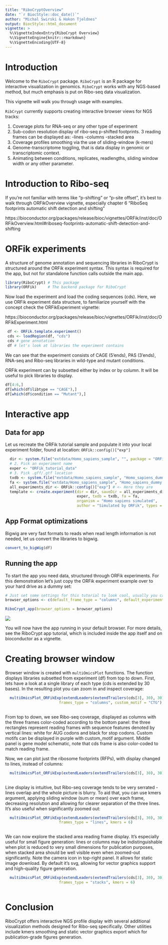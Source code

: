 ```yaml
---
title: "RiboCryptOverview"
date: "`r BiocStyle::doc_date()`"
author: "Michal Swirski & Hakon Tjeldnes"
output: BiocStyle::html_document
vignette: >
  %\VignetteIndexEntry{RiboCrypt Overview}
  %\VignetteEngine{knitr::rmarkdown}
  %\VignetteEncoding{UTF-8} 
---
```


# Introduction

Welcome to the `RiboCrypt` package. 
`RiboCrypt` is an R package for interactive visualization in genomics. `RiboCrypt` works with any NGS-based method, but much emphasis is put on Ribo-seq data visualization. 

This vignette will walk you through usage with examples. 

`RibCrypt` currently supports creating interactive browser views for NGS tracks:

1. Coverage plots for RNA-seq or any other type of experiment
2. Sub-codon resolution display of ribo-seq p-shifted footprints. 3 reading frames can be displayed as:
  -lines
  -columns
  -stacked area
3. Coverage profiles smoothing via the use of sliding-window (k-mers)
4. Genome-transcriptome toggling, that is data display in genomic or transcriptomic context.
5. Animating between conditions, replicates, readlengths, sliding window width or any other parameter.

# Introduction to Ribo-seq

If you're not familiar with terms like "p-shifting" or "p-site offset", it's best to walk through ORFikOverview vignette, especially chapter 6 "RiboSeq footprints automatic shift detection and shifting"

https://bioconductor.org/packages/release/bioc/vignettes/ORFik/inst/doc/ORFikOverview.html#riboseq-footprints-automatic-shift-detection-and-shifting




# ORFik experiments

A structure of genome annotation and sequencing libraries in RiboCrypt is structured around the
ORFik experiment syntax. This syntax is required for the app, but not for standalone function calls outside the main app.

```r
library(RiboCrypt) # This package
library(ORFik)     # The backend package for RiboCrypt
```

Now load the experiment and load the coding sequences (cds). Here, we use ORFik experiment data structure, to familiarize yourself with the concept check the ORFikExperiment vignette:

https://bioconductor.org/packages/release/bioc/vignettes/ORFik/inst/doc/ORFikExperiment.html

```r
 df <- ORFik.template.experiment()
 cds <- loadRegion(df, "cds")
 cds # gene annotation
 df # let's look at libraries the experiment contains

```
We can see that the experiment consists of CAGE (5'ends), PAS (3'ends), RNA-seq and Ribo-seq libraries in wild-type and mutant conditions.

ORFik experiment can by subsetted either by index or by column. It will be useful to pick libraries to display.
```r
df[4:6,]
df[which(df$libtype == "CAGE"),]
df[which(df$condition == "Mutant"),]

```

# Interactive app

## Data for app
Let us recreate the ORFik tutorial sample and populate it into your local
experiment folder, found at location:  `ORFik::config()["exp"]`
```r
  dir <- system.file("extdata/Homo_sapiens_sample", "", package = "ORFik")
  # 2. Pick an experiment name
  exper <- "ORFik_tutorial_data"
  # 3. Pick .gff/.gtf location
  txdb <- system.file("extdata/Homo_sapiens_sample", "Homo_sapiens_dummy.gtf.db", package = "ORFik")
  fa <- system.file("extdata/Homo_sapiens_sample", "Homo_sapiens_dummy.fasta", package = "ORFik")
  all_experiments_dir <- ORFik::config()["exp"] # <- Here they are 
  template <- create.experiment(dir = dir, saveDir = all_experiments_dir,
                                exper, txdb = txdb, fa = fa,
                                organism = "Homo sapiens simulated",
                                author = "Simulated by ORFik", types = "ofst")

```

## App Format optimizations

Bigwig are very fast formats to reads when read length information is not needed, let us convert the libraries to bigwig.

```r
convert_to_bigWig(df)
```

## Running the app
To start the app you need data, structured through ORFik experiments. For this demonstration let's just copy
the ORFik experiment example over to your hard drive as a dummy set:

```r
# Just set some settings for this tutorial to look cool, usually you can ignore these
browser_options <- c(default_frame_type = "columns", default_experiment = "ORFik_tutorial_data", default_libs = paste0(c("CAGE_WT_r1", "PAS_WT_r1", "RFP_WT_r1", "RNA_WT_r1"), collapse = "|"), plot_on_start = TRUE)

RiboCrypt_app(browser_options = browser_options)
```
![](../inst/images/App_picture_for_overview_vignette.png)


You will now have the app running in your default browser. 
For more details, see the RiboCrypt app tutorial, which is included
inside the app itself and on bioconductor as a vignette. 

# Creating browser window

Browser window is created with `multiOmicsPlot` functions. The function displays libraries subsetted from experiment (df) from top to down. First, lets have a look at a single library of each type (cds is extended by 30 bases). In the resulting plot you can zoom in and inspect coverage:

```r

  multiOmicsPlot_ORFikExp(extendLeaders(extendTrailers(cds[3], 30), 30), annotation = cds,df = df[c(1,5,9,13),],
                        frames_type = "columns", custom_motif = "CTG")
 
```

From top to down, we see Ribo-seq coverage, displayed as columns with the three frames color-coded according to the bottom panel: the three rectangles represent reading frames with sequence features denoted by vertical lines: white for AUG codons and black for stop codons. Custom motifs can be displayed in purple with custom_motif argument. Middle panel is gene model schematic, note that cds frame is also color-coded to match reading frame.

Now, we can plot just the ribosome footprints (RFPs), with display changed to lines, instead of columns:

```r

  multiOmicsPlot_ORFikExp(extendLeaders(extendTrailers(cds[3], 30), 30), annotation = cds,df = df[which(df$libtype == "RFP")[1],], frames_type = "lines")
 
```

Line display is intuitive, but Ribo-seq coverage tends to be very serrated - lines overlap and the whole picture is blurry. To aid that, you can use kmers argument, applying sliding window (sum or mean) over each frame, decreasing resolution and allowing for clearer separation of the three lines. It's also useful when significantly zoomed out:

```r

  multiOmicsPlot_ORFikExp(extendLeaders(extendTrailers(cds[3], 30), 30), annotation = cds,df = df[which(df$libtype == "RFP")[1],],
                        frames_type = "lines", kmers = 6)
 
```

We can now explore the stacked area reading frame display. It's especially useful for small figure generation: lines or columns may be indistinguishable when plot is reduced to very small dimensions for publication purposes, when stacked area should be well visible even when zoomed-out significantly. Note the camera icon in top-right panel. It allows for static image download. By default it's svg, allowing for vector graphics support and high-quality figure generation.

```r

  multiOmicsPlot_ORFikExp(extendLeaders(extendTrailers(cds[3], 30), 30), annotation = cds,df = df[which(df$libtype == "RFP")[1],],
                        frames_type = "stacks", kmers = 6)
 
```

# Conclusion

RiboCrypt offers interactive NGS profile display with several additional visualization methods designed for Ribo-seq specifically. Other utilities include kmers smoothing and static vector graphics export which for publication-grade figures generation.

